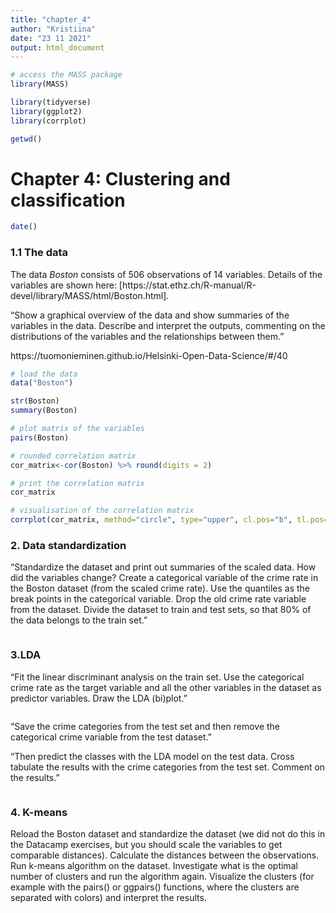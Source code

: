 ```yaml
---
title: "chapter_4"
author: "Kristiina"
date: "23 11 2021"
output: html_document
---
```


```r
# access the MASS package
library(MASS)

library(tidyverse)
library(ggplot2)
library(corrplot)

getwd()

```
# Chapter 4: Clustering and classification

```r
date()
```


### 1.1 The data

The data *Boston* consists of 506 observations of 14 variables. Details of the variables are shown here: [https://stat.ethz.ch/R-manual/R-devel/library/MASS/html/Boston.html]. 

"Show a graphical overview of the data and show summaries of the variables in the data. Describe and interpret the outputs, commenting on the distributions of the variables and the relationships between them."


https://tuomonieminen.github.io/Helsinki-Open-Data-Science/#/40


```r

# load the data
data("Boston")

str(Boston)
summary(Boston)

# plot matrix of the variables
pairs(Boston)

# rounded correlation matrix
cor_matrix<-cor(Boston) %>% round(digits = 2)

# print the correlation matrix
cor_matrix

# visualisation of the correlation matrix
corrplot(cor_matrix, method="circle", type="upper", cl.pos="b", tl.pos="d", tl.cex = 0.6)

```

### 2. Data standardization

"Standardize the dataset and print out summaries of the scaled data. How did the variables change? Create a categorical variable of the crime rate in the Boston dataset (from the scaled crime rate). Use the quantiles as the break points in the categorical variable. Drop the old crime rate variable from the dataset. Divide the dataset to train and test sets, so that 80% of the data belongs to the train set."



```r



```

### 3.LDA

"Fit the linear discriminant analysis on the train set. Use the categorical crime rate as the target variable and all the other variables in the dataset as predictor variables. Draw the LDA (bi)plot. "

```r

```


"Save the crime categories from the test set and then remove the categorical crime variable from the test dataset."

"Then predict the classes with the LDA model on the test data. Cross tabulate the results with the crime categories from the test set. Comment on the results." 

```r

```

### 4. K-means

Reload the Boston dataset and standardize the dataset (we did not do this in the Datacamp exercises, but you should scale the variables to get comparable distances). Calculate the distances between the observations. Run k-means algorithm on the dataset. Investigate what is the optimal number of clusters and run the algorithm again. Visualize the clusters (for example with the pairs() or ggpairs() functions, where the clusters are separated with colors) and interpret the results.

```r


```



